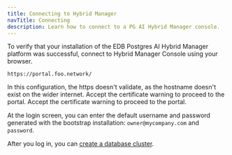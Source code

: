 ```yaml
---
title: Connecting to Hybrid Manager
navTitle: Connecting
description: Learn how to connect to a PG AI Hybrid Manager console.
---
```


To verify that your installation of the EDB Postgres AI Hybrid Manager platform was successful, connect to Hybrid Manager Console using your browser.

```shell
https://portal.foo.network/
```

In this configuration, the https doesn't validate, as the hostname doesn't exist on the wider internet. Accept the certificate warning to proceed to the portal. Accept the certificate warning to proceed to the portal.

At the login screen, you can enter the default username and password generated with the bootstrap installation: `owner@mycompany.com` and `password`.

After you log in, you can [create a database cluster](../../../..).
